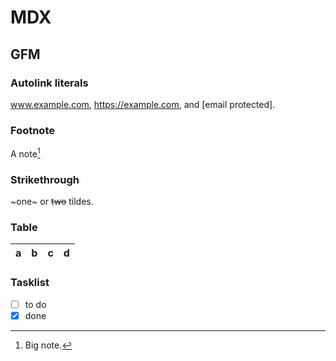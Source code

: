# MDX

## GFM

### Autolink literals

www.example.com, https://example.com, and [email protected].

### Footnote

A note[^1]

[^1]: Big note.

### Strikethrough

~one~ or ~~two~~ tildes.

### Table

| a   | b   |   c |  d  |
| --- | :-- | --: | :-: |

### Tasklist

- [ ] to do
- [x] done
